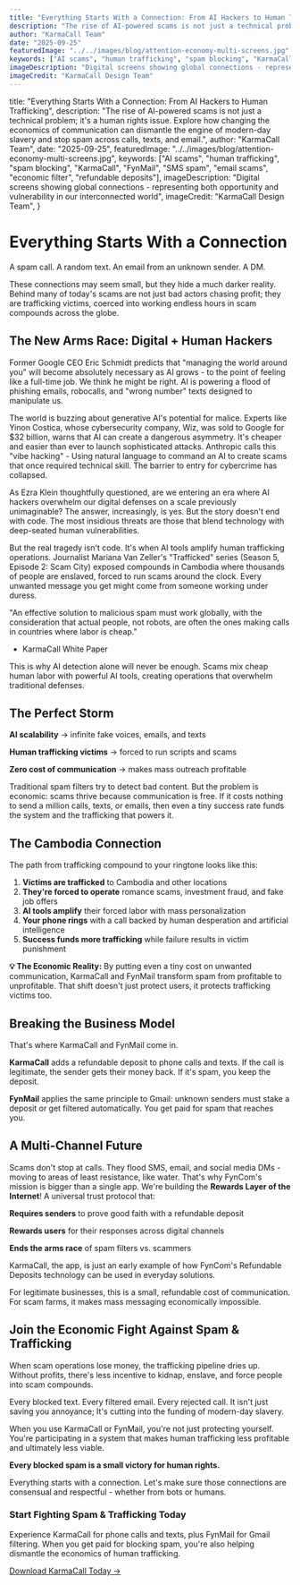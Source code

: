 ```yaml
---
title: "Everything Starts With a Connection: From AI Hackers to Human Trafficking"
description: "The rise of AI-powered scams is not just a technical problem; it's a human rights issue. Explore how changing the economics of communication can dismantle the engine of modern-day slavery and stop spam across calls, texts, and email."
author: "KarmaCall Team"
date: "2025-09-25"
featuredImage: "../../images/blog/attention-economy-multi-screens.jpg"
keywords: ["AI scams", "human trafficking", "spam blocking", "KarmaCall", "FynMail", "SMS spam", "email scams", "economic filter", "refundable deposits"]
imageDescription: "Digital screens showing global connections - representing both opportunity and vulnerability in our interconnected world"
imageCredit: "KarmaCall Design Team"
---
```



  title: "Everything Starts With a Connection: From AI Hackers to Human Trafficking",
  description: "The rise of AI-powered scams is not just a technical problem; it's a human rights issue. Explore how changing the economics of communication can dismantle the engine of modern-day slavery and stop spam across calls, texts, and email.",
  author: "KarmaCall Team",
  date: "2025-09-25",
  featuredImage: "../../images/blog/attention-economy-multi-screens.jpg",
  keywords: ["AI scams", "human trafficking", "spam blocking", "KarmaCall", "FynMail", "SMS spam", "email scams", "economic filter", "refundable deposits"],
  imageDescription: "Digital screens showing global connections - representing both opportunity and vulnerability in our interconnected world",
  imageCredit: "KarmaCall Design Team",
}

<Wrapper seo={meta}>

# Everything Starts With a Connection

A spam call. A random text. An email from an unknown sender. A DM.

These connections may seem small, but they hide a much darker reality. Behind many of today's scams are not just bad actors chasing profit; they are trafficking victims, coerced into working endless hours in scam compounds across the globe.

## The New Arms Race: Digital + Human Hackers

Former Google CEO <Link to="/mentions#ai-attention-economy">Eric Schmidt predicts</Link> that "managing the world around you" will become absolutely necessary as AI grows - to the point of feeling like a full-time job. We think he might be right. AI is powering a flood of phishing emails, robocalls, and "wrong number" texts designed to manipulate us.

The world is buzzing about generative AI's potential for malice. Experts like Yinon Costica, whose cybersecurity company, Wiz, was sold to Google for $32 billion, warns that AI can create a dangerous asymmetry. It's cheaper and easier than ever to launch sophisticated attacks. <Link to="/mentions#ai-cybercrime-vibe-hacking">Anthropic</Link> calls this "vibe hacking" - Using natural language to command an AI to create scams that once required technical skill. The barrier to entry for cybercrime has collapsed.

As <Link to="/mentions#infinite-spam-hyperpersonalization">Ezra Klein</Link> thoughtfully questioned, are we entering an era where AI hackers overwhelm our digital defenses on a scale previously unimaginable? The answer, increasingly, is yes. But the story doesn't end with code. The most insidious threats are those that blend technology with deep-seated human vulnerabilities.

But the real tragedy isn't code. It's when AI tools amplify human trafficking operations. Journalist Mariana Van Zeller's "Trafficked" series (Season 5, Episode 2: Scam City) exposed compounds in Cambodia where thousands of people are enslaved, forced to run scams around the clock. Every unwanted message you get might come from someone working under duress.

<div style={{
  background: "var(--color-background-alt, #f8fafc)",
  padding: "1.5rem",
  borderRadius: "8px",
  marginBottom: "1.5rem",
  border: "1px solid var(--border-color, #e2e8f0)",
  fontStyle: "italic",
  borderLeft: "4px solid var(--karmacall-green, #10b981)",
}}>

"An effective solution to malicious spam must work globally, with the consideration that actual people, not robots, are often the ones making calls in countries where labor is cheap."

- <Link to="/white-paper-original-scam-calls">KarmaCall White Paper</Link>

</div>

This is why AI detection alone will never be enough. Scams mix cheap human labor with powerful AI tools, creating operations that overwhelm traditional defenses.

## The Perfect Storm

**AI scalability** → infinite fake voices, emails, and texts

**Human trafficking victims** → forced to run scripts and scams

**Zero cost of communication** → makes mass outreach profitable

[//]: # (Traditional spam filters use pattern detection and content analysis to do their job.  But when motivated humans are crafting the approach and AI is scaling the execution, there are no consistent patterns to detect. Every call, every text, every connection attempt is slightly different & in the future - might be perfectly crafted to their recipients - spearphising at scale. Infinite content means it's impossible and expensive for legacy spam solutions to properly filter.)

Traditional spam filters try to detect bad content. But the problem is economic: scams thrive because communication is free. If it costs nothing to send a million calls, texts, or emails, then even a tiny success rate funds the system and the trafficking that powers it.

## The Cambodia Connection

The path from trafficking compound to your ringtone looks like this:

1. **Victims are trafficked** to Cambodia and other locations
2. **They're forced to operate** romance scams, investment fraud, and fake job offers
3. **AI tools amplify** their forced labor with mass personalization
4. **Your phone rings** with a call backed by human desperation and artificial intelligence
5. **Success funds more trafficking** while failure results in victim punishment

<div style={{
  background: "var(--color-background-alt, #fef3c7)",
  padding: "1.5rem",
  borderRadius: "8px",
  marginBottom: "1.5rem",
  border: "1px solid var(--karmacall-gold, #f59e0b)",
}}>

**💡 The Economic Reality:** By putting even a tiny cost on unwanted communication, KarmaCall and FynMail transform spam from profitable to unprofitable. That shift doesn't just protect users, it protects trafficking victims too.
</div>

## Breaking the Business Model

That's where KarmaCall and FynMail come in.

**KarmaCall** adds a refundable deposit to phone calls and texts. If the call is legitimate, the sender gets their money back. If it's spam, you keep the deposit.

**FynMail** applies the same principle to Gmail: unknown senders must stake a deposit or get filtered automatically. You get paid for spam that reaches you.

## A Multi-Channel Future

Scams don't stop at calls. They flood SMS, email, and social media DMs - moving to areas of least resistance, like water. That's why FynCom's mission is bigger than a single app. We're building the **Rewards Layer of the Internet**! A universal trust protocol that:

**Requires senders** to prove good faith with a refundable deposit

**Rewards users** for their responses across digital channels

**Ends the arms race** of spam filters vs. scammers

KarmaCall, the app, is just an early example of how FynCom's Refundable Deposits technology can be used in everyday solutions.

<div style={{
  background: "var(--color-background-alt, #ecfdf5)",
  padding: "1.5rem",
  borderRadius: "8px",
  marginBottom: "1.5rem",
  border: "1px solid var(--karmacall-green, #10b981)",
}}>

  For legitimate businesses, this is a small, refundable cost of communication. For scam farms, it makes mass messaging economically impossible.
</div>


## Join the Economic Fight Against Spam & Trafficking

When scam operations lose money, the trafficking pipeline dries up. Without profits, there's less incentive to kidnap, enslave, and force people into scam compounds.

Every blocked text. Every filtered email. Every rejected call. It isn't just saving you annoyance; It's cutting into the funding of modern-day slavery.

When you use KarmaCall or FynMail, you're not just protecting yourself. You're participating in a system that makes human trafficking less profitable and ultimately less viable.

**Every blocked spam is a small victory for human rights.**

Everything starts with a connection. Let's make sure those connections are consensual and respectful - whether from bots or humans.

<div style={{
  background: "var(--color-background-alt, #f1f5f9)",
  padding: "2rem",
  borderRadius: "12px", 
  marginTop: "2rem",
  border: "1px solid var(--border-color, #cbd5e1)",
  textAlign: "center",
}}>

### Start Fighting Spam & Trafficking Today

Experience KarmaCall for phone calls and texts, plus FynMail for Gmail filtering. When you get paid for blocking spam, you're also helping dismantle the economics of human trafficking.

<div className="button-container" style={{ marginTop: "1.5rem" }}>
  <a className="learn-more-btn cash centered" href="/" style={{ textDecoration: "none" }}>
    Download KarmaCall Today →
  </a>
</div>

</div>


</Wrapper>

